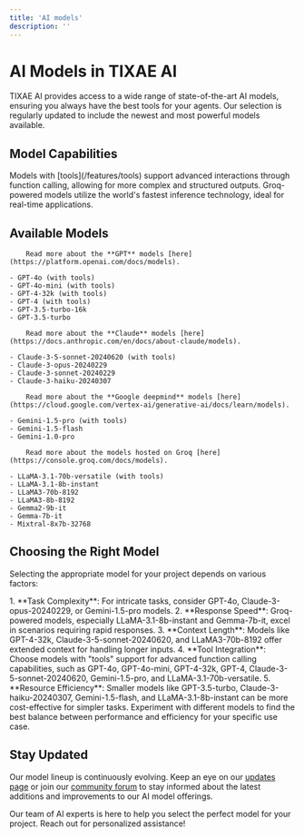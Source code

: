 ```yaml
---
title: 'AI models'
description: ''
---
```



# AI Models in TIXAE AI

TIXAE AI provides access to a wide range of state-of-the-art AI models, ensuring you always have the best tools for your agents. Our selection is regularly updated to include the newest and most powerful models available.

## Model Capabilities

<CardGroup cols={2}>
  <Card title="Function Calling" icon="code-branch">
    Models with [tools](/features/tools) support advanced interactions through function calling, allowing for more complex and structured outputs.
  </Card>
  <Card title="Groq Acceleration" icon="bolt">
    Groq-powered models utilize the world's fastest <Tooltip tip="Inference is the process of using a trained machine learning model to make predictions or generate outputs based on new, unseen data.">inference</Tooltip> technology, ideal for real-time applications.
  </Card>
</CardGroup>



## Available Models

<AccordionGroup>

  

  <Accordion title="OpenAI Models">

        Read more about the **GPT** models [here](https://platform.openai.com/docs/models).

    - GPT-4o (with tools)
    - GPT-4o-mini (with tools)
    - GPT-4-32k (with tools)
    - GPT-4 (with tools)
    - GPT-3.5-turbo-16k
    - GPT-3.5-turbo
  </Accordion>
  
  <Accordion title="Anthropic Models">

        Read more about the **Claude** models [here](https://docs.anthropic.com/en/docs/about-claude/models).

    - Claude-3-5-sonnet-20240620 (with tools)
    - Claude-3-opus-20240229
    - Claude-3-sonnet-20240229
    - Claude-3-haiku-20240307
  </Accordion>
  
  <Accordion title="Google Models">

        Read more about the **Google deepmind** models [here](https://cloud.google.com/vertex-ai/generative-ai/docs/learn/models).

    - Gemini-1.5-pro (with tools)
    - Gemini-1.5-flash
    - Gemini-1.0-pro
  </Accordion>
  
  <Accordion title="Groq-Powered Models">


        Read more about the models hosted on Groq [here](https://console.groq.com/docs/models).

    - LLaMA-3.1-70b-versatile (with tools)
    - LLaMA-3.1-8b-instant
    - LLaMA3-70b-8192
    - LLaMA3-8b-8192
    - Gemma2-9b-it
    - Gemma-7b-it
    - Mixtral-8x7b-32768
  </Accordion>
</AccordionGroup>



## Choosing the Right Model

Selecting the appropriate model for your project depends on various factors:

<Steps> 
1. **Task Complexity**: For intricate tasks, consider GPT-4o, Claude-3-opus-20240229, or Gemini-1.5-pro models. 
2. **Response Speed**: Groq-powered models, especially LLaMA-3.1-8b-instant and Gemma-7b-it, excel in scenarios requiring rapid responses. 
3. **Context Length**: Models like GPT-4-32k, Claude-3-5-sonnet-20240620, and LLaMA3-70b-8192 offer extended context for handling longer inputs. 
4. **Tool Integration**: Choose models with "tools" support for advanced function calling capabilities, such as GPT-4o, GPT-4o-mini, GPT-4-32k, GPT-4, Claude-3-5-sonnet-20240620, Gemini-1.5-pro, and LLaMA-3.1-70b-versatile. 
5. **Resource Efficiency**: Smaller models like GPT-3.5-turbo, Claude-3-haiku-20240307, Gemini-1.5-flash, and LLaMA-3.1-8b-instant can be more cost-effective for simpler tasks. 
</Steps>

<Tip>
Experiment with different models to find the best balance between performance and efficiency for your specific use case.
</Tip>

## Stay Updated

Our model lineup is continuously evolving. Keep an eye on our [updates page](/updates) or join our [community forum](/community) to stay informed about the latest additions and improvements to our AI model offerings.

<Card title="Need Help Choosing?" icon="question-circle" href="/contact-support">
  Our team of AI experts is here to help you select the perfect model for your project. Reach out for personalized assistance!
</Card>